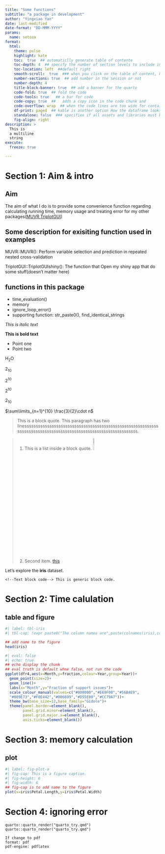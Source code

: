 ```yaml
---
title: "Some functions"
subtitle: "a package in development"
author: "Yingxiao Yan"
date: last-modified
date-format: "DD-MMM-YYYY"
params:
  name: setosa
format: 
  html:
    theme: pulse
    highlight: kate
    toc:  true  ## automaticlly generate table of contente
    toc-depth: 4  ## specify the number of section levels to include in the table of contents
    toc-location: left  ##default right
    smooth-scroll:  true  ### when you click on the table of content, how did what you see move
    number-sections: true  ## add number in the session or not
    number-depth: 4
    title-block-banner: true  ## add a banner for the quarto
    code-fold: true  ## fold the code
    code-tools: true   ## a bar for code 
    code-copy: true  ##   adds a copy icon in the code chunk and
    code-overflow: wrap  ## when the code lines are too wide for container
    df-print: paged  ## kable is another option How the dataframe looks like 
    standalone: false  ### specifies if all assets and libraries must be integrated into the output html file as a standalone document.
    fig-align: right
description: >
  This is
  a multiline
  string
execute:
  freeze: true

---
```

# Section 1: Aim & intro

## Aim

The aim of what I do is to provide some convenience function regarding calculating running time, memory usage and treating error for my other packages([MUVR](https://gitlab.com/CarlBrunius/MUVR/-/tree/MUVR2?ref_type=heads),[TriplotGUI](https://gitlab.com/YingxiaoYan/triplotgui))

## Some description for exisiting function used in examples 

MUVR::MUVR(): Perform variable selection and prediction in repeated nested cross-validation 

TriplotGUI::TriplotGUIshiny(): The function that Open my shiny app that do some stuff(doesn't matter here)

## functions in this package
- time_evaluation()
- memory
- ignore_loop_error()
- supporting function: str_paste0(), find_identical_strings


*This is italic text*

**This is bold text**

- Point one
- Point two

H~2~O

2~10~

2^10^

$2^{10}$  

$2_{10}$

$\sum\limits_{n=1}^{10} \frac{3}{2}\cdot n$

> This is a block quote. This
> paragraph has two linessssssssssssssssssssssssssssssssssssssssssssssssssssssssssssssssssssssssssssssssssssssssssssssssssssssssssssssss.


> 1. This is a list inside a block quote. ![This is a caption](298442286864228942.jpg){width=10%} <!--This comment is ignore by the quarto, html style. The figure file need to be in the same folder as the qmd file-->
> 2. Second item. [this](https://quarto.org)

Let's explore the **iris** dataset.

```   <!--Text block code-->
This is generic block code.
```

# Section 2: Time calulation
## table and figure
```r
#| label: tbl-iris
#| tbl-cap: !expr paste0("The column names are",paste(colnames(iris),collapse=", "))

## add name to the figure
head(iris)
```



```r
#| eval: false
#| echo: true 
## echo display the chunk
## eval truth is default whne false, not run the code
ggplot(dfr4,aes(x=Month,y=fraction,colour=Year,group=Year))+
  geom_point(size=2)+
  geom_line()+
  labs(x="Month",y="Fraction of support issues")+
  scale_colour_manual(values=c("#000000","#E69F00","#56B4E9",
  "#009E73","#F0E442","#006699","#D55E00","#CC79A7"))+
  theme_bw(base_size=12,base_family="Gidole")+
  theme(panel.border=element_blank(),
        panel.grid.minor=element_blank(),
        panel.grid.major.x=element_blank(),
        axis.ticks=element_blank())
```

# Section 3: memory calculation
## plot
```r
#| label: fig-plot-a
#| fig-cap: This is a figure caption.
#| fig-height: 6
#| fig-width: 6
## fig-cap is to add name to the figure
plot(x=iris$Petal.Length,y=iris$Petal.Width)
```

# Section 4: ignoring error
```
quarto::quarto_render("quarto_try.qmd")
quarto::quarto_render("quarto_try.qmd")
```
```
If change to pdf
format: pdf
pdf-engine: pdflatex
```

